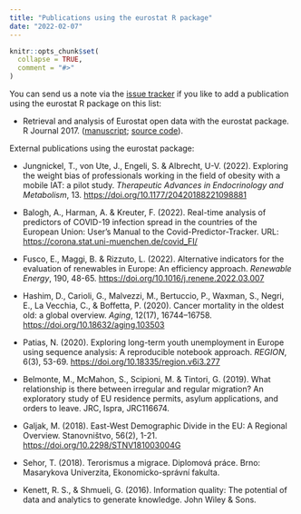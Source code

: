 ```yaml
---
title: "Publications using the eurostat R package"
date: "2022-02-07"
---
```


```r
knitr::opts_chunk$set(
  collapse = TRUE,
  comment = "#>"
)
```

You can send us a note via the [issue tracker](https://github.com/rOpenGov/eurostat/issues) if you like to add a publication using the eurostat R package on this list:

-   Retrieval and analysis of Eurostat open data with the eurostat package. R Journal 2017. ([manuscript](https://journal.r-project.org/archive/2017/RJ-2017-019/index.html); [source code](https://github.com/rOpenGov/eurostat/tree/master/inst/extras/2017_RJournal_manuscript)).

External publications using the eurostat package:

-   Jungnickel, T., von Ute, J., Engeli, S. & Albrecht, U-V. (2022). Exploring the weight bias of professionals working in the field of obesity with a mobile IAT: a pilot study. *Therapeutic Advances in Endocrinology and Metabolism*, 13. <https://doi.org/10.1177/20420188221098881>

-   Balogh, A., Harman, A. & Kreuter, F. (2022). Real-time analysis of predictors of COVID-19 infection spread in the countries of the European Union: User's Manual to the Covid-Predictor-Tracker. URL: <https://corona.stat.uni-muenchen.de/covid_FI/>

-   Fusco, E., Maggi, B. & Rizzuto, L. (2022). Alternative indicators for the evaluation of renewables in Europe: An efficiency approach. *Renewable Energy*, 190, 48-65. <https://doi.org/10.1016/j.renene.2022.03.007>

-   Hashim, D., Carioli, G., Malvezzi, M., Bertuccio, P., Waxman, S., Negri, E., La Vecchia, C., & Boffetta, P. (2020). Cancer mortality in the oldest old: a global overview. *Aging*, 12(17), 16744--16758. <https://doi.org/10.18632/aging.103503>

-   Patias, N. (2020). Exploring long-term youth unemployment in Europe using sequence analysis: A reproducible notebook approach. *REGION*, 6(3), 53-69. <https://doi.org/10.18335/region.v6i3.277>

-   Belmonte, M., McMahon, S., Scipioni, M. & Tintori, G. (2019). What relationship is there between irregular and regular migration? An exploratory study of EU residence permits, asylum applications, and orders to leave. JRC, Ispra, JRC116674.

-   Galjak, M. (2018). East-West Demographic Divide in the EU: A Regional Overview. Stanovništvo, 56(2), 1-21. <https://doi.org/10.2298/STNV181003004G>

-   Sehor, T. (2018). Terorismus a migrace. Diplomová práce. Brno: Masarykova Univerzita, Ekonomicko-správní fakulta.

-   Kenett, R. S., & Shmueli, G. (2016). Information quality: The potential of data and analytics to generate knowledge. John Wiley & Sons.
